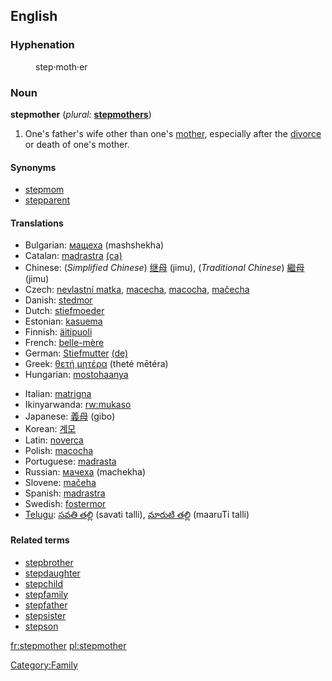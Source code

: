 ==English==

===Hyphenation===
:step·moth·er

===Noun===
'''stepmother''' (''plural:'' '''[[stepmothers]]''')

# One's father's wife other than one's [[mother]], especially after the [[divorce]] or death of one's mother.

====Synonyms====
*[[stepmom]]
*[[stepparent]]

====Translations====
{{top}}
*Bulgarian: [[мащеха]] (mashshekha) {{f}}
*Catalan: [[madrastra]] {{f}} [[:ca:madrastra|(ca)]] 
*Chinese: (''Simplified Chinese'') [[继母]] (jimu), (''Traditional Chinese'') [[繼母]] (jimu)
*Czech: [[nevlastní matka]], [[macecha]], [[macocha]], [[mačecha]] {{f}}
*Danish: [[stedmor]]
*Dutch: [[stiefmoeder]] {{f}}
*Estonian: [[kasuema]]
*Finnish: [[äitipuoli]]
*French: [[belle-mère]] {{f}}
*German: [[Stiefmutter]] {{f}} [[:de:Stiefmutter|(de)]] 
*Greek: [[θετή μητέρα]] (theté mētéra)
*Hungarian: [[mostohaanya]]
{{mid}}
*Italian: [[matrigna]] {{f}}
*Ikinyarwanda: [[rw:mukaso]]
*Japanese: [[義母]] (gibo)
*Korean: [[계모]]
*Latin: [[noverca]] {{f}}
*Polish: [[macocha]] {{f}}
*Portuguese: [[madrasta]] {{f}}
*Russian: [[мачеха]] (machekha)
*Slovene: [[mačeha]] {{f}}
*Spanish: [[madrastra]] {{f}}
*Swedish: [[fostermor]] {{c}}
*[[Telugu]]: [[సవతి తల్లి]] (savati talli),  [[మారుటి తల్లి]] (maaruTi talli)
{{bottom}}

====Related terms====
*[[stepbrother]]
*[[stepdaughter]]
*[[stepchild]]
*[[stepfamily]]
*[[stepfather]]
*[[stepsister]]
*[[stepson]]

[[Category:Family]]

[[fr:stepmother]]
[[pl:stepmother]]